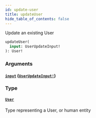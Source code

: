 ```yaml
---
id: update-user
title: updateUser
hide_table_of_contents: false
---
```



Update an existing User

```graphql
updateUser(
  input: UserUpdateInput!
): User!
```


### Arguments

#### [`input`](#) ([`UserUpdateInput!`](/developers/shared-apis/adminidentity-api/graphql/reference/inputs/user-update-input))




### Type

#### [`User`](/developers/shared-apis/adminidentity-api/graphql/reference/objects/user)

Type representing a User, or human entity




